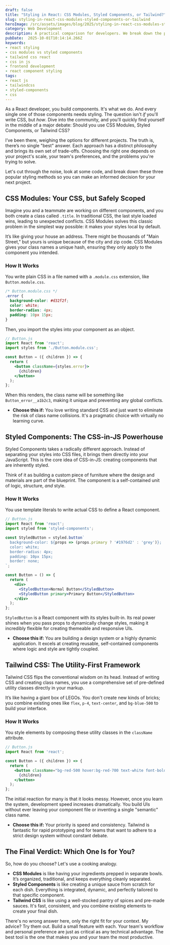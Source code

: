 ```yaml
---
draft: false
title: "Styling in React: CSS Modules, Styled Components, or Tailwind?"
slug: styling-in-react-css-modules-styled-components-or-tailwind
heroImage: /src/assets/images/blog/2025/styling-in-react-css-modules-styled-components-or-tailwind.png
category: Web Development
description: A practical comparison for developers. We break down the pros, cons, and best use cases for CSS Modules, Styled Components, and Tailwind CSS to help you decide.
pubDate:  2025-10-01T10:14:14.266Z
keywords:
- react styling
- css modules vs styled components
- tailwind css react
- css in js
- frontend development
- react component styling
tags:
- react js
- tailwindcss
- styled-components
- css
---
```


As a React developer, you build components. It's what we do. And every single one of those components needs styling. The question isn't *if* you'll write CSS, but *how*. Dive into the community, and you'll quickly find yourself in the middle of a major debate: Should you use CSS Modules, Styled Components, or Tailwind CSS?

I’ve been there, weighing the options for different projects. The truth is, there’s no single "best" answer. Each approach has a distinct philosophy and brings its own set of trade-offs. Choosing the right one depends on your project's scale, your team's preferences, and the problems you're trying to solve.

Let's cut through the noise, look at some code, and break down these three popular styling methods so you can make an informed decision for your next project.

## CSS Modules: Your CSS, but Safely Scoped

Imagine you and a teammate are working on different components, and you both create a class called `.title`. In traditional CSS, the last style loaded wins, leading to unexpected conflicts. CSS Modules solves this classic problem in the simplest way possible: it makes your styles local by default.

It’s like giving your house an address. There might be thousands of "Main Street," but yours is unique because of the city and zip code. CSS Modules gives your class names a unique hash, ensuring they only apply to the component you intended.

### How It Works

You write plain CSS in a file named with a `.module.css` extension, like `Button.module.css`.

```css
/* Button.module.css */
.error {
  background-color: #d32f2f;
  color: white;
  border-radius: 4px;
  padding: 10px 15px;
}
```

Then, you import the styles into your component as an object.

```jsx
// Button.js
import React from 'react';
import styles from './Button.module.css';

const Button = ({ children }) => {
  return (
    <button className={styles.error}>
      {children}
    </button>
  );
};
```

When this renders, the class name will be something like `Button_error__a1b2c3`, making it unique and preventing any global conflicts.

*   **Choose this if:** You love writing standard CSS and just want to eliminate the risk of class name collisions. It's a pragmatic choice with virtually no learning curve.

## Styled Components: The CSS-in-JS Powerhouse

Styled Components takes a radically different approach. Instead of separating your styles into CSS files, it brings them directly into your JavaScript. This is the core idea of CSS-in-JS: creating components that are inherently styled.

Think of it as building a custom piece of furniture where the design and materials are part of the blueprint. The component is a self-contained unit of logic, structure, *and* style.

### How It Works

You use template literals to write actual CSS to define a React component.

```jsx
// Button.js
import React from 'react';
import styled from 'styled-components';

const StyledButton = styled.button`
  background-color: ${props => (props.primary ? '#1976d2' : 'grey')};
  color: white;
  border-radius: 4px;
  padding: 10px 15px;
  border: none;
`;

const Button = () => {
  return (
    <div>
      <StyledButton>Normal Button</StyledButton>
      <StyledButton primary>Primary Button</StyledButton>
    </div>
  );
};
```

`StyledButton` is a React component with its styles built-in. Its real power shines when you pass props to dynamically change styles, making it incredibly flexible for creating themeable and responsive UIs.

*   **Choose this if:** You are building a design system or a highly dynamic application. It excels at creating reusable, self-contained components where logic and style are tightly coupled.

## Tailwind CSS: The Utility-First Framework

Tailwind CSS flips the conventional wisdom on its head. Instead of writing CSS and creating class names, you use a comprehensive set of pre-defined utility classes directly in your markup.

It’s like having a giant box of LEGOs. You don't create new kinds of bricks; you combine existing ones like `flex`, `p-4`, `text-center`, and `bg-blue-500` to build your interface.

### How It Works

You style elements by composing these utility classes in the `className` attribute.

```jsx
// Button.js
import React from 'react';

const Button = ({ children }) => {
  return (
    <button className="bg-red-500 hover:bg-red-700 text-white font-bold py-2 px-4 rounded">
      {children}
    </button>
  );
};
```

The initial reaction for many is that it looks messy. However, once you learn the system, development speed increases dramatically. You build UIs without ever leaving your component file or inventing a single "semantic" class name.

*   **Choose this if:** Your priority is speed and consistency. Tailwind is fantastic for rapid prototyping and for teams that want to adhere to a strict design system without constant debate.

## The Final Verdict: Which One Is for You?

So, how do you choose? Let's use a cooking analogy.

*   **CSS Modules** is like having your ingredients prepped in separate bowls. It’s organized, traditional, and keeps everything cleanly separated.
*   **Styled Components** is like creating a unique sauce from scratch for each dish. Everything is integrated, dynamic, and perfectly tailored to that specific component.
*   **Tailwind CSS** is like using a well-stocked pantry of spices and pre-made sauces. It's fast, consistent, and you combine existing elements to create your final dish.

There's no wrong answer here, only the right fit for your context. My advice? Try them out. Build a small feature with each. Your team's workflow and personal preference are just as critical as any technical advantage. The best tool is the one that makes you and your team the most productive.